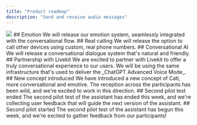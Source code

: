 ```yaml
---
title: "Product roadmap"
description: "Send and receive audio messages"
---
```


<Update label="October" description="Feature Release">
  <Frame>
    <img src="/images/emotion.jpg" />
  </Frame>
  ## Emotion
  We will release our emotion system, seamlessly integrated with the conversational flow. 
</Update>

<Update label="September" description="Feature Release">
  ## <Icon icon="phone" iconType="regular" /> Real calling
  We will release the option to call other devices using custom, real phone numbers.
</Update>

<Update label="August" description="Feature release">
  ## <Icon icon="messages" iconType="regular" /> Conversational AI
  We will release a conversational dialogue system that's natural and friendly.
</Update>

<Update label="16/6/2025" description="Partnership">
  ## Partnership with Livekit
  We are excited to partner with Livekit to offer a truly conversational experience to our users. 
  We will be using the same infrastructure that's used to deliver the _ChatGPT Advanced Voice Mode_. 
</Update>

<Update label="9/6/2025" description="Concept">
  ## New concept introduced
  We have introduced a new concept of Cati, more conversational and emotive. 
  The reception across the participants has been wild, and we're excited to work in this direction.
</Update>

<Update label="19/5/2025" description="Event">
  ## Second pilot test ended
  The second pilot test of the assistant has ended this week, and we're collecting 
  user feedback that will guide the next version of the assistant.
</Update>

<Update label="5/5/2025" description="Event">
  ## Second pilot started
  The second pilot test of the assistant has begun this week, and we're excited to gather feedback from our participants!
</Update>

